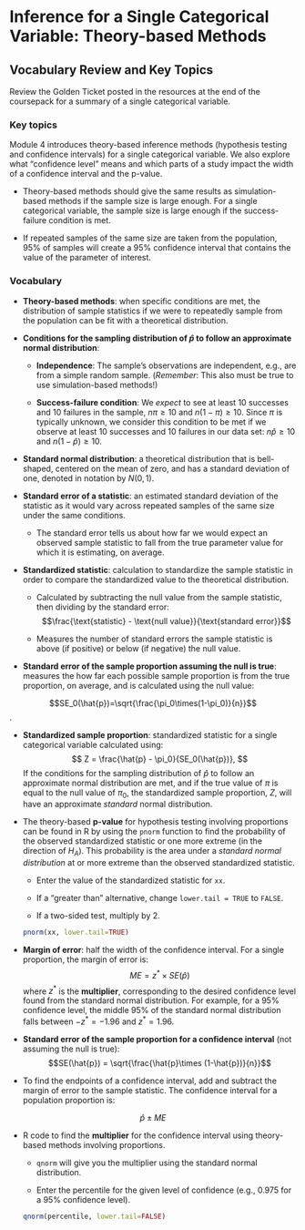 # Inference for a Single Categorical Variable: Theory-based Methods

## Vocabulary Review and Key Topics

Review the Golden Ticket posted in the resources at the end of the coursepack for a summary of a single categorical variable.

### Key topics

Module 4 introduces theory-based inference methods (hypothesis testing and confidence intervals) for a single categorical variable. We also explore what "confidence level" means and which parts of a study impact the width of a confidence interval and the p-value.

* Theory-based methods should give the same results as simulation-based methods if the sample size is large enough. For a single categorical variable, the sample size is large enough if the success-failure condition is met.

* If repeated samples of the same size are taken from the population, 95\% of samples will create a 95\% confidence interval that contains the value of the parameter of interest.

### Vocabulary

* **Theory-based methods**: when specific conditions are met, the distribution of sample statistics if we were to repeatedly sample from the population can be fit with a theoretical distribution.

* **Conditions for the sampling distribution of $\hat{p}$ to follow an approximate normal distribution**:

    * **Independence**: The sample’s observations are independent, e.g., are from a simple random sample. (*Remember*: This also must be true to use simulation-based methods!)

     * **Success-failure condition**: We *expect* to see at least 10 successes and 10 failures in the sample, $n\pi\geq10$  and $n(1-\pi)\geq10$. Since $\pi$ is typically unknown, we consider this condition to be met if we observe at least 10 successes and 10 failures in our data set: $n\hat{p}\geq10$  and $n(1-\hat{p})\geq10$.

* **Standard normal distribution**: a theoretical distribution that is bell-shaped, centered on the mean of zero, and has a standard deviation of one, denoted in notation by $N(0,1)$.

* **Standard error of a statistic**: an estimated standard deviation of the statistic as it would vary across repeated samples of the same size under the same conditions.

    * The standard error tells us about how far we would expect an observed sample statistic to fall from the true parameter value for which it is estimating, on average.

* **Standardized statistic**: calculation to standardize the sample statistic in order to compare the standardized value to the theoretical distribution.

    * Calculated by subtracting the null value from the sample statistic, then dividing by the standard error:
    $$\frac{\text{statistic} - \text{null value}}{\text{standard error}}$$

    * Measures the number of standard errors the sample statistic is above (if positive) or below (if negative) the null value.

* **Standard error of the sample proportion assuming the null is true**: measures the how far each possible sample proportion is from the true proportion, on average, and is calculated using the null value:

$$SE_0(\hat{p})=\sqrt{\frac{\pi_0\times(1-\pi_0)}{n}}$$.

* **Standardized sample proportion**: standardized statistic for a single categorical variable calculated using:
$$
Z = \frac{\hat{p} - \pi_0}{SE_0(\hat{p})},
$$
    If the conditions for the sampling distribution of $\hat{p}$ to follow an approximate normal distribution are met, and if the true value of $\pi$ is equal to the null value of $\pi_0$, the standardized sample proportion, $Z$, will have an approximate _standard_ normal distribution.
    
* The theory-based **p-value** for hypothesis testing involving proportions can be found in R by using the `pnorm` function to find the probability of the observed standardized statistic or one more extreme (in the direction of $H_A$). This probability is the area under a _standard normal distribution_ at or more extreme than the observed standardized statistic.

    * Enter the value of the standardized statistic for `xx`.
    
    * If a "greater than" alternative, change `lower.tail = TRUE` to `FALSE`.
    
    * If a two-sided test, multiply by 2.
    
    ```r
    pnorm(xx, lower.tail=TRUE)
    ```


* **Margin of error**: half the width of the confidence interval. For a single proportion, the margin of error is:
$$ME = z^* \times SE(\hat{p})$$
where $z^*$ is the **multiplier**, corresponding to the desired confidence level found from the standard normal distribution. For example, for a 95\% confidence level, the middle 95\% of the standard normal distribution falls between $-z^*=-1.96$ and $z^*=1.96$.
    
* **Standard error of the sample proportion for a confidence interval**  (not assuming the null is true):
$$SE(\hat{p}) = \sqrt{\frac{\hat{p}\times (1-\hat{p})}{n}}$$

* To find the endpoints of a confidence interval, add and subtract the margin of error to the sample statistic. The confidence interval for a population proportion is:

$$\hat{p} \pm ME$$

* R code to find the **multiplier** for the confidence interval using theory-based methods involving proportions.

    * `qnorm` will give you the multiplier using the standard normal distribution.
    
    * Enter the percentile for the given level of confidence (e.g., 0.975 for a 95\% confidence level). 

    ```r
    qnorm(percentile, lower.tail=FALSE)
    ```

    


\newpage
